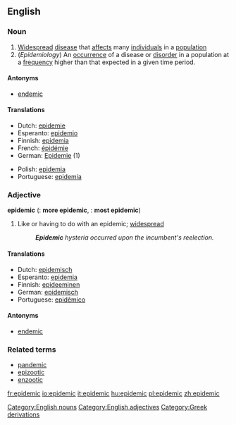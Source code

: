 ==English==

===Noun===
{{en-noun-reg}}

# [[widespread|Widespread]] [[disease]] that [[affect]]s many [[individual]]s in a [[population]]
# (''Epidemiology'') An [[occurrence]] of a disease or [[disorder]] in a population at a [[frequency]] higher than that expected in a given time period.
====Antonyms====
*[[endemic]]

====Translations====
{{top}}
*Dutch: [[epidemie]]
*Esperanto: [[epidemio]]
*Finnish: [[epidemia]]
*French: [[épidémie]]
*German: [[Epidemie]] {{f}} (1)
{{mid}}
*Polish: [[epidemia]]
*Portuguese: [[epidemia]] {{f}}
{{bottom}}

===Adjective===
'''epidemic'''  ({{compar}}: '''more epidemic''', {{superl}}: '''most epidemic''')

# Like or having to do with an epidemic; [[widespread]]
#:'''''Epidemic''' hysteria occurred upon the incumbent's reelection.''

====Translations====
*Dutch: [[epidemisch]]
*Esperanto: [[epidemia]]
*Finnish: [[epideeminen]]
*German: [[epidemisch]]
*Portuguese: [[epidêmico]]

====Antonyms====
*[[endemic]]

===Related terms===
*[[pandemic]]
*[[epizootic]]
*[[enzootic]]

[[Category:English nouns]]
[[Category:English adjectives]]
[[Category:Greek derivations]]

[[fr:epidemic]]
[[io:epidemic]]
[[it:epidemic]]
[[hu:epidemic]]
[[pl:epidemic]]
[[zh:epidemic]]